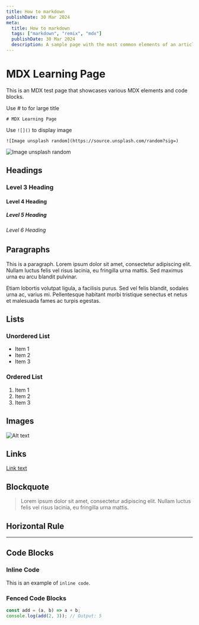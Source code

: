 ```yaml
---
title: How to markdown
publishDate: 30 Mar 2024
meta:
  title: How to markdown
  tags: ["markdown", "remix", "mdx"]
  publishDate: 30 Mar 2024
  description: A sample page with the most common elements of an article, including headings, paragraphs, lists, and images. Use it as a starting point for applying your own styles.
---
```


# MDX Learning Page

This is an MDX test page that showcases various MDX elements and code blocks.

Use # to for large title

```markup
# MDX Learning Page
```

Use `![]()` to display image

```markup
![Image unsplash random](https://source.unsplash.com/random?sig=)

```

![Image unsplash random](https://source.unsplash.com/random?sig)




## Headings

### Level 3 Heading

#### Level 4 Heading

##### Level 5 Heading

###### Level 6 Heading

## Paragraphs

This is a paragraph. Lorem ipsum dolor sit amet, consectetur adipiscing elit. Nullam luctus felis vel risus lacinia, eu fringilla urna mattis. Sed maximus urna eu arcu blandit pulvinar.

Etiam lobortis volutpat ligula, a facilisis purus. Sed vel felis blandit, sodales urna ac, varius mi. Pellentesque habitant morbi tristique senectus et netus et malesuada fames ac turpis egestas.

## Lists

### Unordered List

- Item 1
- Item 2
- Item 3

### Ordered List

1. Item 1
2. Item 2
3. Item 3

## Images

![Alt text](https://source.unsplash.com/random?sig= "Optional title")

## Links

[Link text](https://example.com)

## Blockquote

> Lorem ipsum dolor sit amet, consectetur adipiscing elit. Nullam luctus felis vel risus lacinia, eu fringilla urna mattis.

## Horizontal Rule

---

## Code Blocks

### Inline Code

This is an example of `inline code`.

### Fenced Code Blocks

```javascript
const add = (a, b) => a + b;
console.log(add(2, 3)); // Output: 5
```